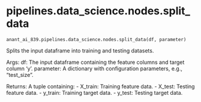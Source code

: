 # pipelines.data_science.nodes.split_data { #src.anant_ai_839.pipelines.data_science.nodes.split_data }

`anant_ai_839.pipelines.data_science.nodes.split_data(df, parameter)`

Splits the input dataframe into training and testing datasets.

Args:
    df: The input dataframe containing the feature columns and target column 'y'.
    parameter: A dictionary with configuration parameters, e.g., "test_size".

Returns:
    A tuple containing:
        - X_train: Training feature data.
        - X_test: Testing feature data.
        - y_train: Training target data.
        - y_test: Testing target data.